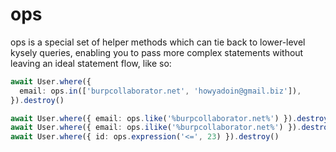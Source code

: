 # ops

ops is a special set of helper methods which can tie back to lower-level kysely queries, enabling you to pass more complex statements without leaving an ideal statement flow, like so:

```ts
await User.where({
  email: ops.in(['burpcollaborator.net', 'howyadoin@gmail.biz']),
}).destroy()

await User.where({ email: ops.like('%burpcollaborator.net%') }).destroy()
await User.where({ email: ops.ilike('%burpcollaborator.net%') }).destroy()
await User.where({ id: ops.expression('<=', 23) }).destroy()
```
